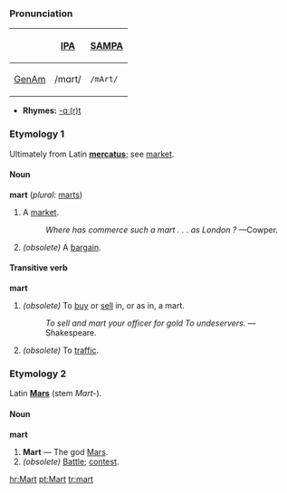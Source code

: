 ===Pronunciation===
{| border=1 cellpadding=5
! !! [[w:IPA|IPA]] !! [[w:SAMPA|SAMPA]]
|-
! [[GenAm]]
| /mɑrt/ || <tt>/mArt/</tt>
|}

*'''Rhymes:''' [[Rhymes:English:-ɑː(r)t|-ɑː(r)t]]


===Etymology 1=== 
Ultimately  from Latin '''[[mercatus]]'''; see [[market]].

====Noun====
'''mart''' (''plural:'' [[marts]])
#A [[market]].
#:''Where has commerce such a mart . . . as London ?'' —Cowper.
#''(obsolete)'' A [[bargain]]. 

====Transitive verb====
'''mart'''
# ''(obsolete)'' To [[buy]] or [[sell]] in, or as in, a mart.
#:''To sell and mart your officer for gold To undeservers.''  —Shakespeare.
# ''(obsolete)'' To [[traffic]].

===Etymology 2===
Latin '''[[Mars]]''' (stem ''Mart-'').

====Noun====
'''mart'''
# '''Mart''' — The god [[w:Mars_(god)|Mars]].
#''(obsolete)'' [[Battle]]; [[contest]].

[[hr:Mart]]
[[pt:Mart]]
[[tr:mart]]